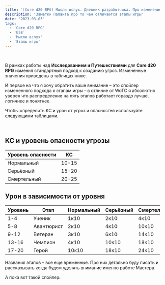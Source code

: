 ```yaml
---
title: '[Core d20 RPG] Мысли вслух. Дневник разработчика. Про изменение подхода к этапам игры'
description: 'Заметки Паланта про то чем отличаются этапы игры'
date: '2023-03-03'
tags: 
  - 'Core d20 RPG'
  - 'E5E'
  - 'Мысли вслух'
  - 'Этапы игры'
---
```


 

В рамках работы над **Исследованием и Путешествиями** для **Core d20 RPG** изменил стандартный подход к созданию угроз. Измененные значения приведены в таблицах ниже.

И первое на что я хочу обратить ваше внимание – это спойлер измененного подхода к этапам игры – в отличие от WoTC я абсолютно уверен что распределение на пять этапов работает гораздо лучше, логичнее и понятнее.

Чтобы определить КС и урон от угроз и опасностей используйте следующими таблицами.

 

## КС и уровень опасности угрозы
| Уровень опасности | КС    |
|-------------------|-------|
| Нормальный        | 10-15 |
| Серьёзный         | 15-20 |
| Смертельный       | 20-25 |

## Урон в зависимости от уровня

| Уровень | Этап       | Нормальный | Серьёзный | Смертельный |
|---------|------------|------------|-----------|-------------|
| 1-4     | Ученик     | 1к10       | 2к10      | 4к10        |
| 5-8     | Авантюрист | 2к10       | 4к10      | 10к10       |
| 9-12    | Ветеран    | 3к10       | 6к10      | 14к10       |
| 13-16   | Чемпион    | 4к10       | 10к10     | 18к10       |
| 17-20   | Герой      | 10к10      | 18к10     | 24к10       |

Названия этапов – все еще временные. Про них детально буду писать и рассказывать когда будем уделять внимание именно работе Мастера.

А пока вот такой спойлер.
